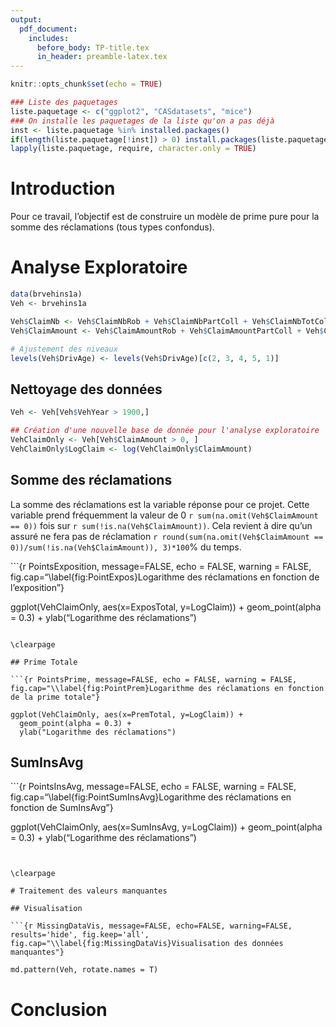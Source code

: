 ```yaml
---
output:
  pdf_document:
    includes:
      before_body: TP-title.tex
      in_header: preamble-latex.tex
---  
```

\centering  

\clearpage  

\tableofcontents   

\justify  
\clearpage  

```r
knitr::opts_chunk$set(echo = TRUE)
```

```r
### Liste des paquetages
liste.paquetage <- c("ggplot2", "CASdatasets", "mice")
### On installe les paquetages de la liste qu'on a pas déjà
inst <- liste.paquetage %in% installed.packages()
if(length(liste.paquetage[!inst]) > 0) install.packages(liste.paquetage[!inst])
lapply(liste.paquetage, require, character.only = TRUE)
```

# Introduction

Pour ce travail, l'objectif est de construire un modèle de prime pure pour la somme des réclamations (tous types confondus). 

\clearpage  

# Analyse Exploratoire

```r

data(brvehins1a)
Veh <- brvehins1a

Veh$ClaimNb <- Veh$ClaimNbRob + Veh$ClaimNbPartColl + Veh$ClaimNbTotColl + Veh$ClaimNbFire + Veh$ClaimNbOther
Veh$ClaimAmount <- Veh$ClaimAmountRob + Veh$ClaimAmountPartColl + Veh$ClaimAmountTotColl + Veh$ClaimAmountFire + Veh$ClaimAmountOther

# Ajustement des niveaux
levels(Veh$DrivAge) <- levels(Veh$DrivAge)[c(2, 3, 4, 5, 1)]
```

## Nettoyage des données

```r

Veh <- Veh[Veh$VehYear > 1900,]

```

```r

## Création d'une nouvelle base de donnée pour l'analyse exploratoire
VehClaimOnly <- Veh[Veh$ClaimAmount > 0, ]
VehClaimOnly$LogClaim <- log(VehClaimOnly$ClaimAmount)
```

## Somme des réclamations

La somme des réclamations est la variable réponse pour ce projet. Cette variable prend fréquemment la valeur de 0 `r sum(na.omit(Veh$ClaimAmount == 0))` fois sur `r sum(!is.na(Veh$ClaimAmount))`. Cela revient à dire qu'un assuré ne fera pas de réclamation `r round(sum(na.omit(Veh$ClaimAmount == 0))/sum(!is.na(Veh$ClaimAmount)), 3)*100`% du temps. 

\begin{center}
\begin{tabular}{ |c|c|c|c|c|c|c| } 
 \hline
 Moyenne & Médiane & Écart-type & Minimum & Maximum \\ 
 \hline
 `r mean(na.omit(Veh$ClaimAmount))` & `r median(na.omit(Veh$ClaimAmount))` & `r sd(na.omit(Veh$ClaimAmount))` & `r min(na.omit(Veh$ClaimAmount))` & `r max(na.omit(Veh$ClaimAmount))` \\ 
 \hline
\end{tabular}
\end{center}

Puisqu'un montant de réclamation peut prendre des valeurs assez élevées, les graphiques peuvent devenir plutôt difficiles à lire. Pour remédier à ce problème, le logarithme du montant total des réclamations est utilisé dans les graphiques. Cela a cependant un coût : toutes les réclamations de 0 doivent être retirées du jeu de données. Des informations supplémentaires par rapport à ces réclamations seront ajoutées au long de l'analyse exploratoire pour pallier ce défaut.


```{r HistClaim, message=FALSE, echo = FALSE, warning = FALSE, fig.cap="\\label{fig:HistRecl}Histogramme du logarithme des montants de réclamation"}

ggplot(VehClaimOnly, aes(x=LogClaim))+
  geom_histogram()

```

Comme on peut voir dans la Figure \ref{fig:HistRecl}, il

\clearpage

## Genre

La variable **Gender** a quatre niveaux : *Male*, *Female*, *Corporate* et *NA*.

\begin{center}
\begin{tabular}{ |c|c|c|c|c| } 
 \hline
  & Male & Female & Corporate & NA \\ 
 \hline
 Fréquence & `r sum(na.omit(Veh$Gender) == "Male")` & `r sum(na.omit(Veh$Gender) == "Female")` & `r sum(na.omit(Veh$Gender) == "Corporate")` & `r sum(is.na(Veh$Gender))` \\ 
 \hline
\end{tabular}
\end{center}

Lorsqu'on regarde la quantité de ces personnes qui n'ont pas fait de réclamation, on remarque qu'il n'y a absolument aucune réclamation pour le genre *Corporate* et que *NA* semble avoir la plus petite proportion de personnes n'ayant fait aucune réclamation.

\begin{center}
\begin{tabular}{ |c|c|c|c|c| } 
 \hline
  & Male & Female & Corporate & NA \\ 
 \hline
 Aucune réclamation & `r sum(na.omit(Veh$ClaimAmount[Veh$Gender == "Male"] == 0))` & `r sum(na.omit(Veh$ClaimAmount[Veh$Gender == "Female"]) == 0)` & `r sum(na.omit(Veh$ClaimAmount[Veh$Gender == "Corporate"]) == 0)` & `r sum(na.omit(Veh$ClaimAmount[is.na(Veh$Gender)] == 0))` \\ 
 \hline
\end{tabular}
\end{center}

En terme de sévérité, les moyennes des réclamations ne semblent pas changer d'un genre à un autre, mais il est possible d'observer un peu plus de réclamations extrêmes lorsque le genre est inconnu.


```{r BoxplotGender, message=FALSE, echo = FALSE, warning = FALSE, fig.cap="\\label{fig:BoxPlotGender}Logarithme des réclamations par genre"}

ggplot(VehClaimOnly, aes(x=Gender, y=LogClaim)) + 
  geom_boxplot() +
  ylab("Logarithme des réclamations")

```

\clearpage 

## Âge du conducteur

```{r BoxplotAge, message=FALSE, echo = FALSE, warning = FALSE, fig.cap="\\label{fig:BoxPlotDrivAge}Logarithme des réclamations par Âge de conducteur"}

ggplot(VehClaimOnly, aes(x=DrivAge, y=LogClaim)) + 
  geom_boxplot() +
  ylab("Logarithme des réclamations")

```

\clearpage 

## Année du véhicule

```{r PointsAgeVeh, message=FALSE, echo = FALSE, warning = FALSE, fig.cap="\\label{fig:PointVehYear}Logarithme des réclamations en fonction de l'année du véhicule"}

ggplot(VehClaimOnly, aes(x=VehYear, y=LogClaim)) + 
  geom_point(alpha = 0.3) +
  ylab("Logarithme des réclamations")

```


\clearpage 

## Modèle du véhicule

```r

for(i in seq(length(VehClaimOnly$VehModel)))
  attr(regexpr("^([a-zA-Z]|[0-9]|[-])* -", VehClaimOnly$VehModel[i]), "match.length") - 2

```


\clearpage 

## Area

```{r BoxplotArea, message=FALSE, echo = FALSE, warning = FALSE, fig.cap="\\label{fig:BoxPlotArea}Logarithme des réclamations par région"}

ggplot(VehClaimOnly, aes(x=Area, y=LogClaim)) + 
  geom_boxplot() +
  ylab("Logarithme des réclamations") +
  coord_flip()

```

\clearpage

## State

```{r BoxplotState, message=FALSE, echo = FALSE, warning = FALSE, fig.cap="\\label{fig:BoxPlotState}Logarithme des réclamations par état"}

ggplot(VehClaimOnly, aes(x=State, y=LogClaim)) + 
  geom_boxplot() +
  ylab("Logarithme des réclamations") +
  coord_flip()

```

\clearpage


## Exposition

\begin{center}
\begin{tabular}{ |c|c|c|c|c|c|c| } 
 \hline
 Moyenne & Médiane & Écart-type & Minimum & Maximum \\ 
 \hline
 `r mean(Veh$ExposTotal)` & `r median(Veh$ExposTotal)` & `r sd(Veh$ExposTotal)` & `r min(Veh$ExposTotal)` & `r max(Veh$ExposTotal)` \\ 
 \hline
\end{tabular}
\end{center}

```{r PointsExposition, message=FALSE, echo = FALSE, warning = FALSE, fig.cap="\\label{fig:PointExpos}Logarithme des réclamations en fonction de l'exposition"}

ggplot(VehClaimOnly, aes(x=ExposTotal, y=LogClaim)) + 
  geom_point(alpha = 0.3) +
  ylab("Logarithme des réclamations")

```

\clearpage 

## Prime Totale

```{r PointsPrime, message=FALSE, echo = FALSE, warning = FALSE, fig.cap="\\label{fig:PointPrem}Logarithme des réclamations en fonction de la prime totale"}

ggplot(VehClaimOnly, aes(x=PremTotal, y=LogClaim)) + 
  geom_point(alpha = 0.3) +
  ylab("Logarithme des réclamations")

```

\clearpage

## SumInsAvg

```{r PointsInsAvg, message=FALSE, echo = FALSE, warning = FALSE, fig.cap="\\label{fig:PointSumInsAvg}Logarithme des réclamations en fonction de SumInsAvg"}

ggplot(VehClaimOnly, aes(x=SumInsAvg, y=LogClaim)) + 
  geom_point(alpha = 0.3) +
  ylab("Logarithme des réclamations")

```


\clearpage

# Traitement des valeurs manquantes

## Visualisation

```{r MissingDataVis, message=FALSE, echo=FALSE, warning=FALSE, results='hide', fig.keep='all', fig.cap="\\label{fig:MissingDataVis}Visualisation des données manquantes"}

md.pattern(Veh, rotate.names = T)
```
\clearpage

# Conclusion
